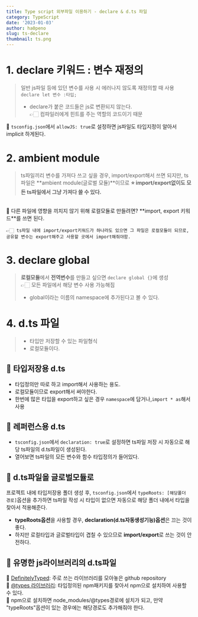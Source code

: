 ```yaml
---
title: Type script 외부파일 이용하기 - declare & d.ts 파일
category: TypeScript
date: '2023-01-03'
author: ha0peno
slug: ts-declare
thumbnail: ts.png
---
```


# 1. declare 키워드 : 변수 재정의
> 일반 js파일 등에 있던 변수를 사용 시 에러나지 않도록 재정의할 때 사용 <br/>
> `declare let 변수 :타입;`
> - declare가 붙은 코드들은 js로 변환되지 않는다.  <br/>
> 👉🏻 컴파일러에게 힌트를 주는 역할의 코드이기 때문

📌 `tsconfig.json`에서 `allowJS: true`로 설정하면 js파일도 타입지정이 알아서 implicit 하게된다.

# 2. ambient module
> ts파일끼리 변수를 가져다 쓰고 싶을 경우, import/export해서 쓰면 되지만,
ts파일은 **ambient module(글로벌 모듈)**이므로 **⭐️ import/export없이도 모든 ts파일에서 그냥 가져다 쓸 수 있다.**

<br/>
📌 다른 파일에 영향을 끼치지 않기 위해 로컬모듈로 만들려면? **import, export 키워드**를 쓰면 된다.

	👉🏻 ts파일 내에 import/export키워드가 하나라도 있으면 그 파일은 로컬모듈이 되므로, 공유할 변수는 export해주고 사용할 곳에서 import해줘야함.
	

# 3. declare global
> **로컬모듈**에서 **전역변수**를 만들고 싶으면 `declare global {}`에 생성 <br/>
> 👉🏻 모든 파일에서 해당 변수 사용 가능해짐
> - global이라는 이름의 namespace에 추가된다고 볼 수 있다.

# 4. d.ts 파일
> - 타입만 저장할 수 있는 파일형식
> - 로컬모듈이다.


## 🍓 타입저장용 d.ts
- 타입정의만 따로 하고 import해서 사용하는 용도.
- 로컬모듈이므로 export해서 써야한다.
- 한번에 많은 타입을 export하고 싶은 경우 `namespace`에 담거나,`import * as`해서 사용
## 🍓 레퍼런스용 d.ts
- `tsconfig.json`에서 `declaration: true`로 설정하면 ts파일 저장 시 자동으로 해당 ts파일의 d.ts파일이 생성된다.
- 열어보면 ts파일의 모든 변수와 함수 타입정의가 들어있다.
## 🍓 d.ts파일을 글로벌모듈로 
프로젝트 내에 타입저장용 폴더 생성 후, `tsconfig.json`에서 `typeRoots: [해당폴더 경로]`옵션을 추가하면 ts파일 작성 시 타입이 없으면 자동으로 해당 폴더 내에서 타입을 찾아서 적용해준다.
- **typeRoots옵션**을 사용할 경우, **declaration(d.ts자동생성기능)옵션**은 끄는 것이 좋다.
- 하지만 로컬타입과 글로벌타입이 겹칠 수 있으므로 **import/export**로 쓰는 것이 안전하다.
## 📍 유명한 js라이브러리의 d.ts파일
🔗  [DefinitelyTyped](https://github.com/DefinitelyTyped/DefinitelyTyped): 주로 쓰는 라이브러리를 모아놓은 github repository <br/>
🔗 [@types 라이브러리](https://www.npmjs.com/~types): 타입정의된 npm패키지를 찾아서 npm으로 설치하여 사용할 수 있다. <br/>
🌱 npm으로 설치하면 node_modules/@types경로에 설치가 되고, 만약 "typeRoots"옵션이 있는 경우에는 해당경로도 추가해줘야 한다.

